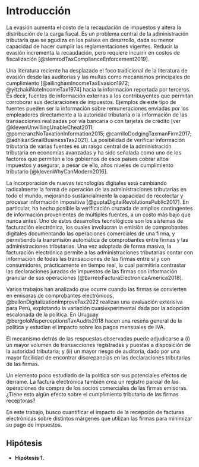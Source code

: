 # Introducción

La evasión aumenta el costo de la recaudación de impuestos y altera la distribución de la carga fiscal. Es un problema central de la administración tributaria que se agudiza en los países en desarrollo, dada su menor capacidad de hacer cumplir las reglamentaciones vigentes. Reducir la evasión incrementa la recaudación, pero requiere incurrir en costos de fiscalización [@slemrodTaxComplianceEnforcement2019]. 

Una literatura reciente ha desplazado el foco tradicional de la literatura de evasión desde las auditorías y las multas como mecanismos principales de cumplimiento [@allinghamIncomeTaxEvasion1972; @yitzhakiNoteIncomeTax1974] hacia la información reportada por terceros. Es decir, fuentes de información externas a los contribuyentes que permitan corroborar sus declaraciones de impuestos. Ejemplos de este tipo de fuentes pueden ser la información sobre remuneraciones enviadas por los empleadores directamente a la autoridad tributaria o la información de las transacciones realizadas por vía bancaria o con tarjetas de crédito [ver @klevenUnwillingUnableCheat2011; @pomeranzNoTaxationInformation2015; @carrilloDodgingTaxmanFirm2017; @adhikariSmallBusinessTax2021]. La posibilidad de verificar información tributaria de varias fuentes es un rasgo central de la administración tributaria en economías avanzadas y ha sido señalada como uno de los factores que permiten a los gobiernos de esos países cobrar altos impuestos y asegurar, a pesar de ello, altos niveles de cumplimiento tributario [@klevenWhyCanModern2016]. 

La incorporación de nuevas tecnologías digitales está cambiando radicalmente la forma de operación de las administraciones tributarias en todo el mundo, mejorando sustancialmente la capacidad de recolectar y procesar información impositiva [@guptaDigitalRevolutionsPublic2017]. En particular, ha hecho posible la verificación cruzada de amplios contingentes de información provenientes de múltiples fuentes, a un costo más bajo que nunca antes. Uno de estos desarrollos tecnológicos son los sistemas de facturación electrónica, los cuales involucran la emisión de comprobantes digitales documentando las operaciones comerciales de una firma, y permitiendo la transmisión automática de comprobantes entre firmas y las administraciones tributarias. Una vez adoptada de forma masiva, la facturación electrónica permite a las administraciones tributarias contar con información de todas las transacciones de las firmas entre si y con consumidores, prácticamente en tiempo real, lo cual permitiría contrastar las declaraciones juradas de impuestos de las firmas con información granular de sus operaciones [@barreixFacturaElectronicaAmerica2018].

Varios trabajos han analizado que ocurre cuando las firmas se convierten en emisoras de comprobantes electrónicos. @bellonDigitalizationImproveTax2022 realizan una evaluación extensiva para Perú, explotando la variación cuasiexperimental dada por la adopción escalonada de la política. En Uruguay @bergoloMisperceptionsTaxAudits2018 hacen una reseña general de la política y estudian el impacto sobre los pagos mensuales de IVA.

El mecanismo detrás de las respuestas observadas puede adjudicarse a (i) un mayor volumen de transacciones registradas y puestas a disposición de la autoridad tributaria; y (ii) un mayor riesgo de auditoría, dado por una mayor facilidad de encontrar discrepancias en las declaraciones tributarias de las firmas.

Un elemento poco estudiado de la política son sus potenciales efectos de derrame. La factura electrónica también crea un registro parcial de las operaciones de compra de los socios comerciales de las firmas emisoras. ¿Tiene esto algún efecto sobre el cumplimiento tributario de las firmas receptoras? 

En este trabajo, busco cuantificar el impacto de la recepción de facturas electrónicas sobre distintos márgenes que utilizan las firmas para minimizar su pago de impuestos. 

## Hipótesis

- **Hipótesis 1.** 



